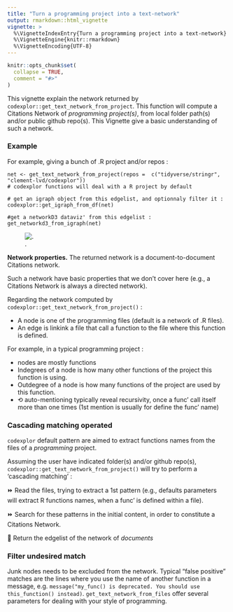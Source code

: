 ```yaml
---
title: "Turn a programming project into a text-network"
output: rmarkdown::html_vignette
vignette: >
  %\VignetteIndexEntry{Turn a programming project into a text-network}
  %\VignetteEngine{knitr::rmarkdown}
  %\VignetteEncoding{UTF-8}
---
```


```r
knitr::opts_chunk$set(
  collapse = TRUE,
  comment = "#>"
)
```

This vignette explain the network returned by `codexplor::get_text_network_from_project`. This function will compute a Citations Network of *programming project(s)*, from local folder path(s) and/or public github repo(s). This Vignette give a basic understanding of such a network.

### Example
For example, giving a bunch of .R project and/or repos :

    net <- get_text_network_from_project(repos =  c("tidyverse/stringr", "clement-lvd/codexplor"))
    # codexplor functions will deal with a R project by default
    
    # get an igraph object from this edgelist, and optionnaly filter it :
    codexplor::get_igraph_from_df(net) 
    
    #get a networkD3 dataviz' from this edgelist :
    get_networkd3_from_igraph(net)

![.](../man/figures/example_net3d_dataviz.png)

**Network properties.**
The returned network is a document-to-document Citations network. 

Such a network have basic properties that we don't cover here (e.g., a Citations Network is always a directed network).

Regarding the network computed by `codexplor::get_text_network_from_project()` :

- A node is one of the programming files (default is a network of .R files). 
- An edge is linkink a file that call a function to the file where this function is defined.

For example, in a typical programming project :

- nodes are mostly functions
- Indegrees of a node is how many other functions of the project this function is using. 
- Outdegree of a node is how many functions of the project are used by this function. 
- ⟲ auto-mentioning typically reveal recursivity, once a func' call itself more than one times (1st mention is usually for define the func' name)

### Cascading matching operated
`codexplor` default pattern are aimed to extract functions names from the files of a *programming* project.

Assuming the user have indicated folder(s) and/or github repo(s), `codexplor::get_text_network_from_project()` will try to perform a 'cascading matching' :

⏩ Read the files, trying to extract a 1st pattern (e.g., defaults parameters will extract R functions names, when a func' is defined within a file). 

⏩ Search for these patterns in the initial content, in order to constitute a Citations Network.

🎁 Return the edgelist of the network of *documents*

### Filter undesired match
Junk nodes needs to be excluded from the network. Typical "false positive" matches are the lines where you use the name of another function in a message, e.g. `message("my_func() is deprecated. You should use this_function() instead)`. `get_text_network_from_files` offer several parameters for dealing with your style of programming.


